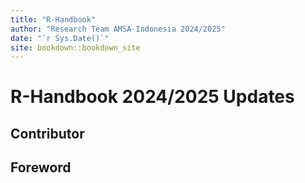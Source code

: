 ```yaml
---
title: "R-Handbook"
author: "Research Team AMSA-Indonesia 2024/2025"
date: "`r Sys.Date()`"
site: bookdown::bookdown_site
---
```


# R-Handbook 2024/2025 Updates

## Contributor

## Foreword
